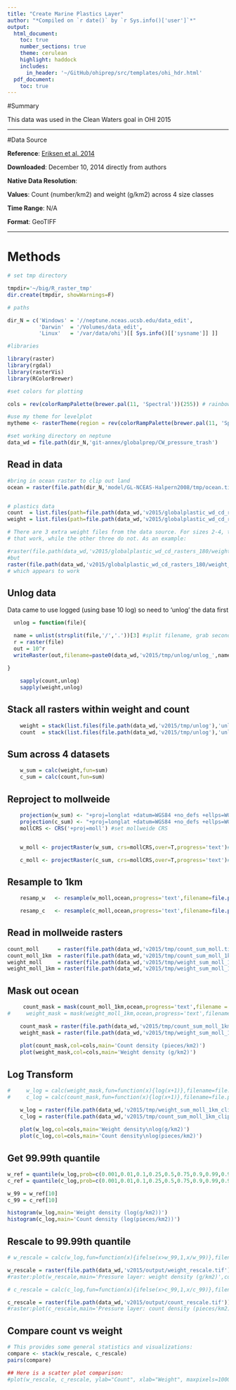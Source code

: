 ```yaml
---
title: "Create Marine Plastics Layer"
author: "*Compiled on `r date()` by `r Sys.info()['user']`*"
output: 
  html_document:
    toc: true
    number_sections: true
    theme: cerulean
    highlight: haddock
    includes: 
      in_header: '~/GitHub/ohiprep/src/templates/ohi_hdr.html'
  pdf_document:
    toc: true
---
```


#Summary

This data was used in the Clean Waters goal in OHI 2015

***

#Data Source

**Reference**: [Eriksen et al. 2014](http://journals.plos.org/plosone/article?id=10.1371/journal.pone.0111913)

**Downloaded**: December 10, 2014 directly from authors

**Native Data Resolution**:   

**Values**: Count (number/km2) and weight (g/km2) across 4 size classes  

**Time Range**: N/A

**Format**: GeoTIFF

***

# Methods
```r
# set tmp directory

tmpdir='~/big/R_raster_tmp'
dir.create(tmpdir, showWarnings=F)

# paths

dir_N = c('Windows' = '//neptune.nceas.ucsb.edu/data_edit',
          'Darwin'  = '/Volumes/data_edit',
          'Linux'   = '/var/data/ohi')[[ Sys.info()[['sysname']] ]]

#libraries

library(raster)
library(rgdal)
library(rasterVis)
library(RColorBrewer)

#set colors for plotting

cols = rev(colorRampPalette(brewer.pal(11, 'Spectral'))(255)) # rainbow color scheme

#use my theme for levelplot
mytheme <- rasterTheme(region = rev(colorRampPalette(brewer.pal(11, 'Spectral'))(255)))

#set working directory on neptune
data_wd = file.path(dir_N,'git-annex/globalprep/CW_pressure_trash')
```

## Read in data

```r
#bring in ocean raster to clip out land
ocean = raster(file.path(dir_N,'model/GL-NCEAS-Halpern2008/tmp/ocean.tif'))


# plastics data
count  = list.files(path=file.path(data_wd,'v2015/globalplastic_wd_cd_rasters_180'),pattern='count_*',full.names=T)
weight = list.files(path=file.path(data_wd,'v2015/globalplastic_wd_cd_rasters_180'),pattern='weight_*',full.names=T)

# There are 3 extra weight files from the data source. For sizes 2-4, there is a file with a '2' at the end of it. These are the rasters
# that work, while the other three do not. As an example:

#raster(file.path(data_wd,'v2015/globalplastic_wd_cd_rasters_180/weight_density_size2_180.tif')) #gives an error
#but
raster(file.path(data_wd,'v2015/globalplastic_wd_cd_rasters_180/weight_density_size2_180_2.tif')) #works! These are the ones we will use, along with weight size 1
# which appears to work
```

## Unlog data

Data came to use logged (using base 10 log) so need to 'unlog' the data first 

```r

  unlog = function(file){

  name = unlist(strsplit(file,'/','.'))[3] #split filename, grab second string to use in naming tif
  r = raster(file)
  out = 10^r
  writeRaster(out,filename=paste0(data_wd,'v2015/tmp/unlog/unlog_',name,sep=''),overwrite=T,format='GTiff')
  
}

    sapply(count,unlog)
    sapply(weight,unlog)
```

## Stack all rasters within weight and count
```r
    weight = stack(list.files(file.path(data_wd,'v2015/tmp/unlog'),'unlog_weight_*',full.names=T))
    count  = stack(list.files(file.path(data_wd,'v2015/tmp/unlog'),'unlog_count_*',full.names=T))

```

## Sum across 4 datasets
```r
    w_sum = calc(weight,fun=sum)
    c_sum = calc(count,fun=sum)
```

## Reproject to mollweide
```r

    projection(w_sum) <- "+proj=longlat +datum=WGS84 +no_defs +ellps=WGS84 +towgs84=0,0,0"    #define initial projection. Helps avoid errors when reprojecting to mollweide
    projection(c_sum) <- "+proj=longlat +datum=WGS84 +no_defs +ellps=WGS84 +towgs84=0,0,0"  
    mollCRS <- CRS('+proj=moll') #set mollweide CRS


    w_moll <- projectRaster(w_sum, crs=mollCRS,over=T,progress='text')#,filename='v2015/tmp/weight_sum_moll.tif',overwrite=T)

    c_moll <- projectRaster(c_sum, crs=mollCRS,over=T,progress='text')#,filename='v2015/tmp/count_sum_moll.tif',overwrite=T)

```

## Resample to 1km 
```r
    resamp_w   <- resample(w_moll,ocean,progress='text',filename=file.path(data_wd,'v2015/tmp/weight_sum_moll_1km.tif'),overwrite=T,method='ngb')

    resamp_c   <- resample(c_moll,ocean,progress='text',filename=file.path(data_wd,'v2015/tmp/count_sum_moll_1km.tif'),overwrite=T,method='ngb')

```

## Read in mollweide rasters
```r
count_moll      = raster(file.path(data_wd,'v2015/tmp/count_sum_moll.tif'))
count_moll_1km  = raster(file.path(data_wd,'v2015/tmp/count_sum_moll_1km.tif'))
weight_moll     = raster(file.path(data_wd,'v2015/tmp/weight_sum_moll_1km.tif'))
weight_moll_1km = raster(file.path(data_wd,'v2015/tmp/weight_sum_moll_1km.tif'))

```

## Mask out ocean
```r
     count_mask = mask(count_moll_1km,ocean,progress='text',filename = file.path(data_wd,'v2015/tmp/count_sum_moll_1km_clip.tif'),overwrite=T)
#     weight_mask = mask(weight_moll_1km,ocean,progress='text',filename=file.path(data_wd,'v2015/tmp/weight_sum_moll_1km_clip.tif'),overwrite=T)

    count_mask = raster(file.path(data_wd,'v2015/tmp/count_sum_moll_1km_clip.tif'))
    weight_mask = raster(file.path(data_wd,'v2015/tmp/weight_sum_moll_1km_clip.tif'))
    
    plot(count_mask,col=cols,main='Count density (pieces/km2)')
    plot(weight_mask,col=cols,main='Weight density (g/km2)')
```

## Log Transform
```r

#     w_log = calc(weight_mask,fun=function(x){log(x+1)},filename=file.path(data_wd,'v2015/tmp/weight_sum_moll_1km_clip_log.tif'),overwrite=T)
#     c_log = calc(count_mask,fun=function(x){log(x+1)},filename=file.path(data_wd,'v2015/tmp/count_sum_moll_1km_clip_log.tif'),overwrite=T)

    w_log = raster(file.path(data_wd,'v2015/tmp/weight_sum_moll_1km_clip_log.tif'))
    c_log = raster(file.path(data_wd,'v2015/tmp/count_sum_moll_1km_clip_log.tif'))
    
    plot(w_log,col=cols,main='Weight density\nlog(g/km2)')
    plot(c_log,col=cols,main='Count density\nlog(pieces/km2)')
```

## Get 99.99th quantile
```r
w_ref = quantile(w_log,prob=c(0.001,0.01,0.1,0.25,0.5,0.75,0.9,0.99,0.999,0.9999))
c_ref = quantile(c_log,prob=c(0.001,0.01,0.1,0.25,0.5,0.75,0.9,0.99,0.999,0.9999))

w_99 = w_ref[10]
c_99 = c_ref[10]

histogram(w_log,main='Weight density (log(g/km2))')
histogram(c_log,main='Count density (log(pieces/km2))')
```

## Rescale to 99.99th quantile
```r
# w_rescale = calc(w_log,fun=function(x){ifelse(x>w_99,1,x/w_99)},filename=file.path(data_wd,'v2015/output/weight_rescale.tif'),overwrite=T)

w_rescale = raster(file.path(data_wd,'v2015/output/weight_rescale.tif'))
#raster:plot(w_rescale,main='Pressure layer: weight density (g/km2)',col=cols)

# c_rescale = calc(c_log,fun=function(x){ifelse(x>c_99,1,x/c_99)},filename=file.path(data_wd,'v2015/output/count_rescale.tif'),overwrite=T)

c_rescale = raster(file.path(data_wd,'v2015/output/count_rescale.tif'))
#raster:plot(c_rescale,main='Pressure layer: count density (pieces/km2)',col=cols)
```

## Compare count vs weight
```r

# This provides some general statistics and visualizations:
compare <- stack(w_rescale, c_rescale) 
pairs(compare)    

## Here is a scatter plot comparison:
#plot(w_rescale, c_rescale, ylab="Count", xlab="Weight", maxpixels=10000000, col=rgb(0,0,0,0.2))   
```

